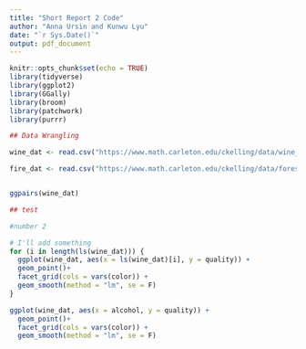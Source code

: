 ```yaml
---
title: "Short Report 2 Code"
author: "Anna Ursin and Kunwu Lyu"
date: "`r Sys.Date()`"
output: pdf_document
---
```

```r
knitr::opts_chunk$set(echo = TRUE)
library(tidyverse)
library(ggplot2)
library(GGally)
library(broom)
library(patchwork)
library(purrr)
```


```r
## Data Wrangling

wine_dat <- read.csv("https://www.math.carleton.edu/ckelling/data/wine_project.csv")

fire_dat <- read.csv("https://www.math.carleton.edu/ckelling/data/forestfires.csv")


ggpairs(wine_dat)
```

```r
## test
```


```r
#number 2
```

```r
# I'll add something
for (i in length(ls(wine_dat))) {
  ggplot(wine_dat, aes(x = ls(wine_dat)[i], y = quality)) + 
  geom_point()+
  facet_grid(cols = vars(color)) + 
  geom_smooth(method = "lm", se = F)
}

ggplot(wine_dat, aes(x = alcohol, y = quality)) + 
  geom_point()+
  facet_grid(cols = vars(color)) + 
  geom_smooth(method = "lm", se = F)
```

